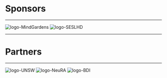 # Sponsors

---

<div>

![logo-MindGardens](/media/mindgardens.jpg)
![logo-SESLHD](/media/seslhd.png)

</div>

---

# Partners

---

<div>

![logo-UNSW](/media/unsw.png)
![logo-NeuRA](/media/neura.png)
![logo-BDI](/media/bdi.jpg)

</div>
